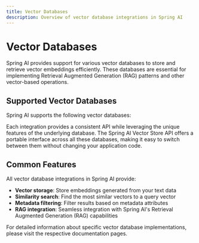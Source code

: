 ```yaml
---
title: Vector Databases
description: Overview of vector database integrations in Spring AI
---
```


# Vector Databases

Spring AI provides support for various vector databases to store and retrieve vector embeddings efficiently. These databases are essential for implementing Retrieval Augmented Generation (RAG) patterns and other vector-based operations.

## Supported Vector Databases

Spring AI supports the following vector databases:

<CardGroup cols={3}>
  <Card title="Apache Cassandra" href="/spring4ai/api/vectordbs/apache-cassandra" />
  <Card title="Azure Cosmos DB" href="/spring4ai/api/vectordbs/azure" />
  <Card title="Chroma" href="/spring4ai/api/vectordbs/chroma" />
  <Card title="Couchbase" href="/spring4ai/api/vectordbs/couchbase" />
  <Card title="Elasticsearch" href="/spring4ai/api/vectordbs/elasticsearch" />
  <Card title="GemFire" href="/spring4ai/api/vectordbs/gemfire" />
  <Card title="HANA" href="/spring4ai/api/vectordbs/hana" />
  <Card title="MariaDB" href="/spring4ai/api/vectordbs/mariadb" />
  <Card title="Milvus" href="/spring4ai/api/vectordbs/milvus" />
  <Card title="MongoDB" href="/spring4ai/api/vectordbs/mongodb" />
  <Card title="Neo4j" href="/spring4ai/api/vectordbs/neo4j" />
  <Card title="OpenSearch" href="/spring4ai/api/vectordbs/opensearch" />
  <Card title="Oracle" href="/spring4ai/api/vectordbs/oracle" />
  <Card title="PGVector (PostgreSQL)" href="/spring4ai/api/vectordbs/pgvector" />
  <Card title="Pinecone" href="/spring4ai/api/vectordbs/pinecone" />
  <Card title="Qdrant" href="/spring4ai/api/vectordbs/qdrant" />
  <Card title="Redis" href="/spring4ai/api/vectordbs/redis" />
  <Card title="Typesense" href="/spring4ai/api/vectordbs/typesense" />
  <Card title="Weaviate" href="/spring4ai/api/vectordbs/weaviate" />
</CardGroup>

Each integration provides a consistent API while leveraging the unique features of the underlying database. The Spring AI Vector Store API offers a portable interface across all these databases, making it easy to switch between them without changing your application code.

## Common Features

All vector database integrations in Spring AI provide:

- **Vector storage**: Store embeddings generated from your text data
- **Similarity search**: Find the most similar vectors to a query vector
- **Metadata filtering**: Filter results based on metadata attributes
- **RAG integration**: Seamless integration with Spring AI's Retrieval Augmented Generation (RAG) capabilities

For detailed information about specific vector database implementations, please visit the respective documentation pages. 